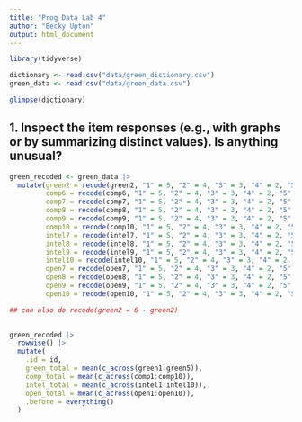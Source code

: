 ```yaml
---
title: "Prog Data Lab 4"
author: "Becky Upton"
output: html_document
---
```

```r
library(tidyverse)
```

```r
dictionary <- read.csv("data/green_dictionary.csv")
green_data <- read.csv("data/green_data.csv")

glimpse(dictionary)
```

## 1. Inspect the item responses (e.g., with graphs or by summarizing distinct values). Is anything unusual?
```r
green_recoded <- green_data |>
  mutate(green2 = recode(green2, "1" = 5, "2" = 4, "3" = 3, "4" = 2, "5" = 1),
         comp6 = recode(comp6, "1" = 5, "2" = 4, "3" = 3, "4" = 2, "5" = 1),
         comp7 = recode(comp7, "1" = 5, "2" = 4, "3" = 3, "4" = 2, "5" = 1),
         comp8 = recode(comp8, "1" = 5, "2" = 4, "3" = 3, "4" = 2, "5" = 1),
         comp9 = recode(comp9, "1" = 5, "2" = 4, "3" = 3, "4" = 2, "5" = 1),
         comp10 = recode(comp10, "1" = 5, "2" = 4, "3" = 3, "4" = 2, "5" = 1),
         intel7 = recode(intel7, "1" = 5, "2" = 4, "3" = 3, "4" = 2, "5" = 1),
         intel8 = recode(intel8, "1" = 5, "2" = 4, "3" = 3, "4" = 2, "5" = 1),
         intel9 = recode(intel9, "1" = 5, "2" = 4, "3" = 3, "4" = 2, "5" = 1),
         intel10 = recode(intel10, "1" = 5, "2" = 4, "3" = 3, "4" = 2, "5" = 1),
         open7 = recode(open7, "1" = 5, "2" = 4, "3" = 3, "4" = 2, "5" = 1),
         open8 = recode(open8, "1" = 5, "2" = 4, "3" = 3, "4" = 2, "5" = 1),
         open9 = recode(open9, "1" = 5, "2" = 4, "3" = 3, "4" = 2, "5" = 1),
         open10 = recode(open10, "1" = 5, "2" = 4, "3" = 3, "4" = 2, "5" = 1))

## can also do recode(green2 = 6 - green2)
  
```

```r
green_recoded |>
  rowwise() |>
  mutate(
    .id = id,
    green_total = mean(c_across(green1:green5)),
    comp_total = mean(c_across(comp1:comp10)),
    intel_total = mean(c_across(intel1:intel10)),
    open_total = mean(c_across(open1:open10)),
    .before = everything()
  )
```




